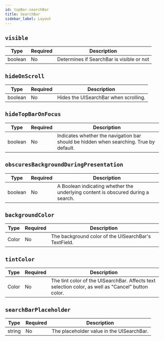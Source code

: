 ```yaml
---
id: topBar-searchBar
title: SearchBar
sidebar_label: Layout
---
```


## `visible`

| Type   | Required | Description                                                                                                                                                    |
| ------ | -------- | -------------------------------------------------------------------------------------------------------------------------------------------------------------- |
| boolean | No       | Determines if SearchBar is visible or not |

## `hideOnScroll`

| Type                    | Required | Description                    |
| ----------------------- | -------- | ------------------------------ |
| boolean | No       | Hides the UISearchBar when scrolling. |

## `hideTopBarOnFocus`

| Type               | Required | Description                   |
| ------------------ | -------- | ----------------------------- |
| boolean | No      | Indicates whether the navigation bar should be hidden when searching. True by default. |

## `obscuresBackgroundDuringPresentation`

| Type                    | Required | Description                    |
| ----------------------- | -------- | ------------------------------ |
| boolean | No       | A Boolean indicating whether the underlying content is obscured during a search. |

## `backgroundColor`

| Type                    | Required | Description                    |
| ----------------------- | -------- | ------------------------------ |
| Color | No       | The background color of the UISearchBar's TextField. |

## `tintColor`

| Type                    | Required | Description                    |
| ----------------------- | -------- | ------------------------------ |
| Color | No       | The tint color of the UISearchBar. Affects text selection color, as well as "Cancel" button color. |

## `searchBarPlaceholder`

| Type                    | Required | Description                    |
| ----------------------- | -------- | ------------------------------ |
| string | No       | The placeholder value in the UISearchBar. |
